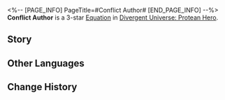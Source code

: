 <%-- [PAGE_INFO]
PageTitle=#Conflict Author#
[END_PAGE_INFO] --%>
{{Equation Infobox
|period   = Protean Hero
|rarity   = 3
|path1    = Destruction*6
|path2    = Elation*4
|effect   = When the total HP lost by ally targets is equal to {{Color|h|100%}} of their Max HP or after recovering from being downed, deals "{{Trait|Aftertaste}}" DMG equal to {{Color|h|350%}} of their Max HP to all enemies. When a character's turn starts, consumes HP equal to {{Color|h|5%}} of Max HP, increasing this value by {{Color|h|5%}} after every time this effect is triggered. When ally characters become downed for the first time in this battle, restore their current HP to {{Color|h|100%}} of their Max HP, and HP will no longer be consumed when their turn starts.
|mentions = Georios; Talanton
}}
'''Conflict Author''' is a 3-star [[Divergent Universe: Protean Hero/Equatoins|Equation]] in [[Divergent Universe: Protean Hero]].

==Story==
{{Description|I would rather call Antiparus a playwright than a general,<br />For he turned the entire war into his own drama.<br />The people of Talanton, united with the soldiers of Georios,<br />Were cast as the villains.<br />The supporting Ladonese, arriving too late for the climax,<br />Reluctantly took on the role of chorus.<br />His legion, guided by the spear bestowed by the king,<br />Dedicated themselves to a meticulously crafted three-act play at his command.<br />The sounds of battle became a grand symphony, etching fear and anger onto the actors' faces.<br />Chariots collided, ranks clashed, like lions locked in a ferocious duel.<br />All the while, he savored the spectacle, taking his first step out of the military tent.}}
<!--
==Gameplay Notes==
* 
-->
==Other Languages==
{{Other Languages
|en   = Conflict Author
|zhs  = 纷争剧作家
|zht  = 紛爭劇作家
|ja   = 紛争劇の作家
|ko   = 분쟁극 작가
|es   = Autor del conflicto
|fr   = Auteur du conflit
|ru   = Автор раздора
|th   = นักเขียนความขัดแย้ง
|vi   = Nhà Biên Kịch Phân Tranh
|de   = Konfliktautor
|id   = Conflict Author
|pt   = Autor do Conflito
}}

==Change History==
{{Change History|3.1}}